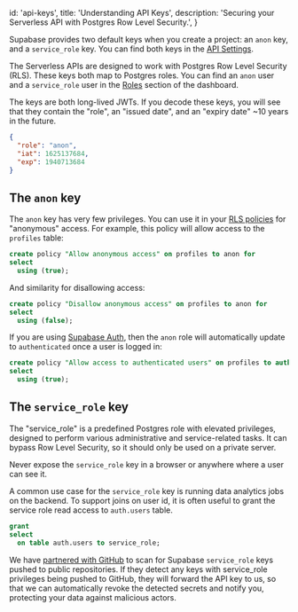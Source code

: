 
  id: 'api-keys',
  title: 'Understanding API Keys',
  description: 'Securing your Serverless API with Postgres Row Level Security.',
}

Supabase provides two default keys when you create a project: an `anon` key, and a `service_role` key. You can find both keys in the [API Settings](https://supabase.com/dashboard/project/_/settings/api).

The Serverless APIs are designed to work with Postgres Row Level Security (RLS). These keys both map to Postgres roles. You can find an `anon` user and a `service_role` user in the [Roles](http://supabase.com/dashboard/project/_/database/roles) section of the dashboard.

The keys are both long-lived JWTs. If you decode these keys, you will see that they contain the "role", an "issued date", and an "expiry date" ~10 years in the future.

```json
{
  "role": "anon",
  "iat": 1625137684,
  "exp": 1940713684
}
```

## The `anon` key

The `anon` key has very few privileges. You can use it in your [RLS policies](/docs/guides/auth/row-level-security) for "anonymous" access. For example, this policy will allow access to the `profiles` table:

```sql
create policy "Allow anonymous access" on profiles to anon for
select
  using (true);
```

And similarity for disallowing access:

```sql
create policy "Disallow anonymous access" on profiles to anon for
select
  using (false);
```

If you are using [Supabase Auth](/docs/guides/auth/overview), then the `anon` role will automatically update to `authenticated` once a user is logged in:

```sql
create policy "Allow access to authenticated users" on profiles to authenticated for
select
  using (true);
```

## The `service_role` key

The "service_role" is a predefined Postgres role with elevated privileges, designed to perform various administrative and service-related tasks. It can bypass Row Level Security, so it should only be used on a private server.

<Admonition type="caution">

Never expose the `service_role` key in a browser or anywhere where a user can see it.

</Admonition>

A common use case for the `service_role` key is running data analytics jobs on the backend. To support joins on user id, it is often useful to grant the service role read access to `auth.users` table.

```sql
grant
select
  on table auth.users to service_role;
```

We have [partnered with GitHub](https://github.blog/changelog/2022-03-28-supabase-is-now-a-github-secret-scanning-partner/) to scan for Supabase `service_role` keys pushed to public repositories.
If they detect any keys with service_role privileges being pushed to GitHub, they will forward the API key to us, so that we can automatically revoke the detected secrets and notify you, protecting your data against malicious actors.


